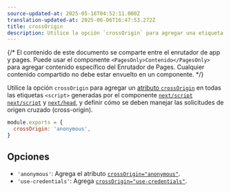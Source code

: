 ```yaml
---
source-updated-at: 2025-05-16T04:52:11.000Z
translation-updated-at: 2025-06-06T16:47:53.272Z
title: crossOrigin
description: Utilice la opción `crossOrigin` para agregar una etiqueta crossOrigin en las etiquetas `script` generadas por `next/script`.
---
```


{/* El contenido de este documento se comparte entre el enrutador de app y pages. Puede usar el componente `<PagesOnly>Contenido</PagesOnly>` para agregar contenido específico del Enrutador de Pages. Cualquier contenido compartido no debe estar envuelto en un componente. */}

Utilice la opción `crossOrigin` para agregar un [atributo `crossOrigin`](https://developer.mozilla.org/en-US/docs/Web/HTML/Attributes/crossorigin) en todas las etiquetas `<script>` generadas por el componente <AppOnly>[`next/script`](/docs/app/building-your-application/optimizing/scripts)</AppOnly> <PagesOnly>[`next/script`](/docs/pages/building-your-application/optimizing/scripts) y [`next/head`](/docs/pages/api-reference/components/head)</PagesOnly>, y definir cómo se deben manejar las solicitudes de origen cruzado (cross-origin).

```js filename="next.config.js"
module.exports = {
  crossOrigin: 'anonymous',
}
```

## Opciones

- `'anonymous'`: Agrega el atributo [`crossOrigin="anonymous"`](https://developer.mozilla.org/en-US/docs/Web/HTML/Attributes/crossorigin#anonymous).
- `'use-credentials'`: Agrega [`crossOrigin="use-credentials"`](https://developer.mozilla.org/en-US/docs/Web/HTML/Attributes/crossorigin#use-credentials).